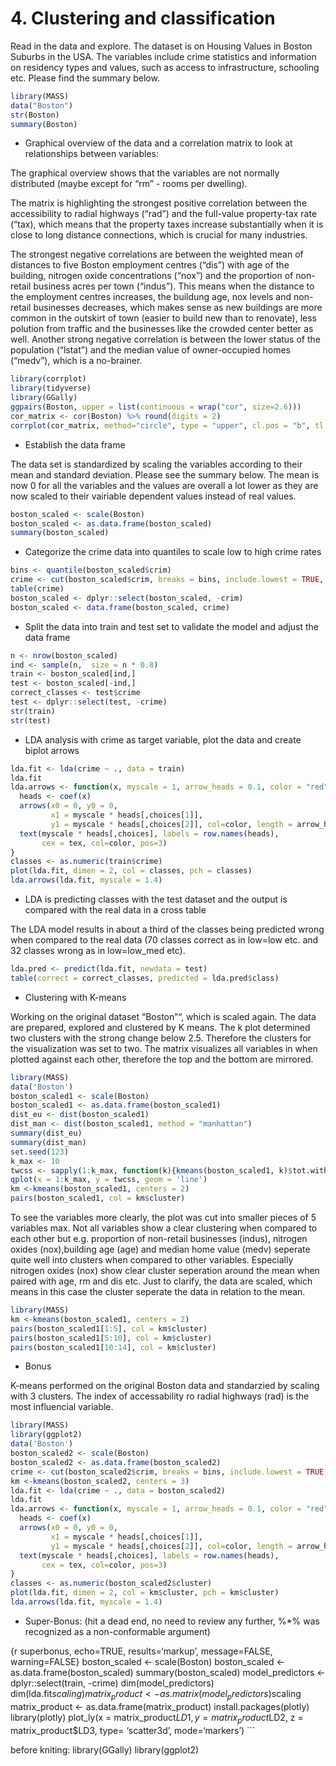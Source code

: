 
# 4. Clustering and classification

Read in the data and explore. The dataset is on Housing Values in Boston Suburbs in the USA. The variables include crime statistics and information on residency types and values, such as access to infrastructure, schooling etc. Please find the summary below.

```r
library(MASS)
data("Boston")
str(Boston)
summary(Boston)
```

- Graphical overview of the data and a correlation matrix to look at relationships between variables:

The graphical overview shows that the variables are not normally distributed (maybe except for "rm" - rooms per dwelling).

The matrix is highlighting the strongest positive correlation between the accessibility to radial highways ("rad") and the full-value property-tax rate ("tax), which means that the property taxes increase substantially when it is close to long distance connections, which is crucial for many industries.

The strongest negative correlations are between the weighted mean of distances to five Boston employment centres ("dis") with age of the building, nitrogen oxide concentrations ("nox") and the proportion of non-retail business acres per town ("indus"). This means when the distance to the employment centres increases, the buildung age, nox levels and non-retail businesses decreases, which makes sense as new buildings are more common in the outskirt of town (easier to build new than to renovate), less polution from traffic and the businesses like the crowded center better as well. Another strong negative correlation is between the lower status of the population ("lstat") and the median value of owner-occupied homes ("medv"), which is a no-brainer.

```r
library(corrplot)
library(tidyverse)
library(GGally)
ggpairs(Boston, upper = list(continuous = wrap("cor", size=2.6)))
cor_matrix <- cor(Boston) %>% round(digits = 2)
corrplot(cor_matrix, method="circle", type = "upper", cl.pos = "b", tl.pos = "d", tl.cex = 0.6)
```

- Establish the data frame

The data set is standardized by scaling the variables according to their mean and standard deviation. Please see the summary below. The mean is now 0 for all the variables and the values are overall a lot lower as they are now scaled to their vairiable dependent values instead of real values.

```r
boston_scaled <- scale(Boston)
boston_scaled <- as.data.frame(boston_scaled)
summary(boston_scaled)
```

- Categorize the crime data into quantiles to scale low to high crime rates

```r
bins <- quantile(boston_scaled$crim)
crime <- cut(boston_scaled$crim, breaks = bins, include.lowest = TRUE, label = c("low", "med_low", "med_high", "high"))
table(crime)
boston_scaled <- dplyr::select(boston_scaled, -crim)
boston_scaled <- data.frame(boston_scaled, crime)
```

- Split the data into train and test set to validate the model and adjust the data frame

```r
n <- nrow(boston_scaled)
ind <- sample(n,  size = n * 0.8)
train <- boston_scaled[ind,]
test <- boston_scaled[-ind,]
correct_classes <- test$crime
test <- dplyr::select(test, -crime)
str(train)
str(test)
```

- LDA analysis with crime as target variable, plot the data and create biplot arrows

```r
lda.fit <- lda(crime ~ ., data = train)
lda.fit
lda.arrows <- function(x, myscale = 1, arrow_heads = 0.1, color = "red", tex = 0.75, choices = c(1,2)){
  heads <- coef(x)
  arrows(x0 = 0, y0 = 0, 
         x1 = myscale * heads[,choices[1]], 
         y1 = myscale * heads[,choices[2]], col=color, length = arrow_heads)
  text(myscale * heads[,choices], labels = row.names(heads), 
       cex = tex, col=color, pos=3)
}
classes <- as.numeric(train$crime)
plot(lda.fit, dimen = 2, col = classes, pch = classes)
lda.arrows(lda.fit, myscale = 1.4)
```

- LDA is predicting classes with the test dataset and the output is compared with the real data in a cross table

The LDA model results in about a third of the classes being predicted wrong when compared to the real data (70 classes correct as in low=low etc. and 32 classes wrong as in low=low_med etc).

```r
lda.pred <- predict(lda.fit, newdata = test)
table(correct = correct_classes, predicted = lda.pred$class)
```

- Clustering with K-means

Working on the original dataset "Boston"", which is scaled again. The data are prepared, explored and clustered by K means. The k plot determined two clusters with the strong change below 2.5. Therefore the clusters for the visualization was set to two. The matrix visualizes all variables in when plotted against each other, therefore the top and the bottom are mirrored.

```r
library(MASS)
data('Boston')
boston_scaled1 <- scale(Boston)
boston_scaled1 <- as.data.frame(boston_scaled1)
dist_eu <- dist(boston_scaled1)
dist_man <- dist(boston_scaled1, method = "manhattan")
summary(dist_eu)
summary(dist_man)
set.seed(123)
k_max <- 10
twcss <- sapply(1:k_max, function(k){kmeans(boston_scaled1, k)$tot.withinss})
qplot(x = 1:k_max, y = twcss, geom = 'line')
km <-kmeans(boston_scaled1, centers = 2)
pairs(boston_scaled1, col = km$cluster)
```

To see the variables more clearly, the plot was cut into smaller pieces of 5 variables max. Not all variables show a clear clustering when compared to each other but e.g. proportion of non-retail businesses (indus), nitrogen oxides (nox),building age (age) and median home value (medv) seperate quite well into clusters when compared to other variables. Especially nitrogen oxides (nox) show clear cluster seperation around the mean when paired with age, rm and dis etc. Just to clarify, the data are scaled, which means in this case the cluster seperate the data in relation to the mean. 

```r
library(MASS)
km <-kmeans(boston_scaled1, centers = 2)
pairs(boston_scaled1[1:5], col = km$cluster)
pairs(boston_scaled1[5:10], col = km$cluster)
pairs(boston_scaled1[10:14], col = km$cluster)
```

- Bonus

K-means performed on the original Boston data and standarzied by scaling with 3 clusters. The index of accessability ro radial highways (rad) is the most influencial variable.

```r
library(MASS)
library(ggplot2)
data('Boston')
boston_scaled2 <- scale(Boston)
boston_scaled2 <- as.data.frame(boston_scaled2)
crime <- cut(boston_scaled2$crim, breaks = bins, include.lowest = TRUE, label = c("low", "med_low", "med_high", "high"))
km <-kmeans(boston_scaled2, centers = 3)
lda.fit <- lda(crime ~ ., data = boston_scaled2)
lda.fit
lda.arrows <- function(x, myscale = 1, arrow_heads = 0.1, color = "red", tex = 0.75, choices = c(1,2)){
  heads <- coef(x)
  arrows(x0 = 0, y0 = 0, 
         x1 = myscale * heads[,choices[1]], 
         y1 = myscale * heads[,choices[2]], col=color, length = arrow_heads)
  text(myscale * heads[,choices], labels = row.names(heads), 
       cex = tex, col=color, pos=3)
}
classes <- as.numeric(boston_scaled2$cluster)
plot(lda.fit, dimen = 2, col = km$cluster, pch = km$cluster)
lda.arrows(lda.fit, myscale = 1.4)
```

- Super-Bonus: (hit a dead end, no need to review any further, %*% was recognized as a non-conformable argument)

{r superbonus, echo=TRUE, results='markup', message=FALSE, warning=FALSE}
boston_scaled <- scale(Boston)
boston_scaled <- as.data.frame(boston_scaled)
summary(boston_scaled)
model_predictors <- dplyr::select(train, -crime)
dim(model_predictors)
dim(lda.fit$scaling)
matrix_product <- as.matrix(model_predictors) %*% lda.fit$scaling
matrix_product <- as.data.frame(matrix_product)
install.packages(plotly)
library(plotly)
plot_ly(x = matrix_product$LD1, y = matrix_product$LD2, z = matrix_product$LD3, type= 'scatter3d', mode='markers')
```


before kniting:
library(GGally)
library(ggplot2)
